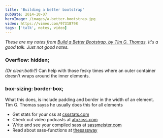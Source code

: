 ```yaml
---
title: 'Building a better bootstrap'
pubDate: 2014-10-07
heroImage: /images/a-better-bootstrap.jpg
video: https://vimeo.com/97318798
tags: ['talk', notes, video]
---
```


<Vimeo id="https://vimeo.com/97318798" />

_These are my notes from [Build a Better Bootstrap, by Tim G. Thomas](https://vimeo.com/97318798). It's a good talk. Just not good notes._

### Overflow: hidden;

_(Or clear:both?)_ Can help with those fesky times where an outer container doesn't wraps around the inner elements.

### box-sizing: border-box;

What this does, is include padding and border in the width of an element. Tim G. Thomas sayss he usually does this for all elements

- Get stats for your css at [cssstats.com](http://www.cssstats.com/#/)
- Check out video podcasts at [atozcss.com](http://atozcss.com)
- Write and see your compiled sass at [sassmeister.com](http://sassmeister.com)
- Read about sass-functions at [thesassway](http://thesassway.com/intermediate/if-for-each-while)
